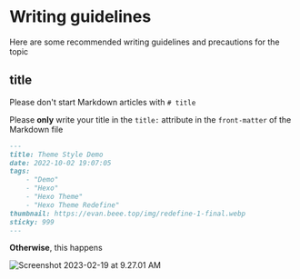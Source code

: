 # Writing guidelines

Here are some recommended writing guidelines and precautions for the topic

## title

Please don't start Markdown articles with `# title`

Please **only** write your title in the `title:` attribute in the `front-matter` of the Markdown file

```markdown {2}
---
title: Theme Style Demo
date: 2022-10-02 19:07:05
tags:
    - "Demo"
    - "Hexo"
    - "Hexo Theme"
    - "Hexo Theme Redefine"
thumbnail: https://evan.beee.top/img/redefine-1-final.webp
sticky: 999
---
```

**Otherwise**, this happens

![Screenshot 2023-02-19 at 9.27.01 AM](https://evan.beee.top/img/2023/02/19/2084ddb92a9e9f6b5d8f08d3f6b5f8f5.png)